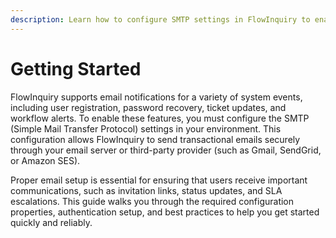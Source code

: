 ```yaml
---
description: Learn how to configure SMTP settings in FlowInquiry to enable email notifications for user invitations, ticket updates, and workflow alerts. This guide covers required properties, authentication setup, and common troubleshooting tips
---
```


# Getting Started

FlowInquiry supports email notifications for a variety of system events, including user registration, password recovery, ticket updates, and workflow alerts. To enable these features, you must configure the SMTP (Simple Mail Transfer Protocol) settings in your environment. This configuration allows FlowInquiry to send transactional emails securely through your email server or third-party provider (such as Gmail, SendGrid, or Amazon SES).

Proper email setup is essential for ensuring that users receive important communications, such as invitation links, status updates, and SLA escalations. This guide walks you through the required configuration properties, authentication setup, and best practices to help you get started quickly and reliably.
